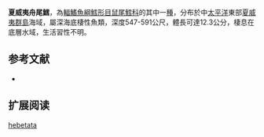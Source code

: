 {{Speciesbox
| name = 夏威夷舟尾鱈
| status = NE
| status_system = iucn3.1
| trend = unknow
| genus = Kumba
| species = hebetata
| authority = [[Gilbert|Gilbert]], 1905
| synonyms = *''Macrourus hebetatus'',Gilbert, 1905
}}
'''夏威夷舟尾鱈'''，為[[輻鰭魚綱|輻鰭魚綱]][[鱈形目|鱈形目]][[鼠尾鱈科|鼠尾鱈科]]的其中一[[種|種]]，分布於中[[太平洋|太平洋]]東部[[夏威夷群島|夏威夷群島]]海域，屬深海底棲性魚類，深度547-591公尺，體長可達12.3公分，棲息在底層水域，生活習性不明。

==参考文献==
*{{FishBase_species|genus=Kumba|species=hebetata|year=2015|month=12}}

== 扩展阅读 ==
{{refbegin}}
{{wikispecies-inline|Kumba hebetata|夏威夷舟尾鱈}}
{{refend}}
{{Taxonbar|from=Q2122513}}

[[Category:舟尾鱈屬|hebetata]]


{{鱈形目小作品}}